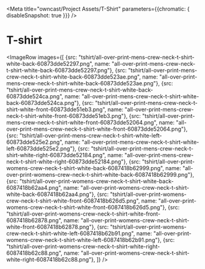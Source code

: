 
<Meta title="owncast/Project Assets/T-Shirt" parameters={{chromatic: { disableSnapshot: true }}} />

# T-shirt

<ImageRow
  images={[
    		{src: "tshirt/all-over-print-mens-crew-neck-t-shirt-white-back-60873dde52297.png", name: "all-over-print-mens-crew-neck-t-shirt-white-back-60873dde52297.png"},
    		{src: "tshirt/all-over-print-mens-crew-neck-t-shirt-white-back-60873dde523ae.png", name: "all-over-print-mens-crew-neck-t-shirt-white-back-60873dde523ae.png"},
    		{src: "tshirt/all-over-print-mens-crew-neck-t-shirt-white-back-60873dde524ca.png", name: "all-over-print-mens-crew-neck-t-shirt-white-back-60873dde524ca.png"},
    		{src: "tshirt/all-over-print-mens-crew-neck-t-shirt-white-front-60873dde51eb3.png", name: "all-over-print-mens-crew-neck-t-shirt-white-front-60873dde51eb3.png"},
    		{src: "tshirt/all-over-print-mens-crew-neck-t-shirt-white-front-60873dde52064.png", name: "all-over-print-mens-crew-neck-t-shirt-white-front-60873dde52064.png"},
    		{src: "tshirt/all-over-print-mens-crew-neck-t-shirt-white-left-60873dde525e2.png", name: "all-over-print-mens-crew-neck-t-shirt-white-left-60873dde525e2.png"},
    		{src: "tshirt/all-over-print-mens-crew-neck-t-shirt-white-right-60873dde52184.png", name: "all-over-print-mens-crew-neck-t-shirt-white-right-60873dde52184.png"},
    		{src: "tshirt/all-over-print-womens-crew-neck-t-shirt-white-back-6087418b62999.png", name: "all-over-print-womens-crew-neck-t-shirt-white-back-6087418b62999.png"},
    		{src: "tshirt/all-over-print-womens-crew-neck-t-shirt-white-back-6087418b62aa4.png", name: "all-over-print-womens-crew-neck-t-shirt-white-back-6087418b62aa4.png"},
    		{src: "tshirt/all-over-print-womens-crew-neck-t-shirt-white-front-6087418b626d5.png", name: "all-over-print-womens-crew-neck-t-shirt-white-front-6087418b626d5.png"},
    		{src: "tshirt/all-over-print-womens-crew-neck-t-shirt-white-front-6087418b62878.png", name: "all-over-print-womens-crew-neck-t-shirt-white-front-6087418b62878.png"},
    		{src: "tshirt/all-over-print-womens-crew-neck-t-shirt-white-left-6087418b62b91.png", name: "all-over-print-womens-crew-neck-t-shirt-white-left-6087418b62b91.png"},
    		{src: "tshirt/all-over-print-womens-crew-neck-t-shirt-white-right-6087418b62c88.png", name: "all-over-print-womens-crew-neck-t-shirt-white-right-6087418b62c88.png"},
    ]}
/>
